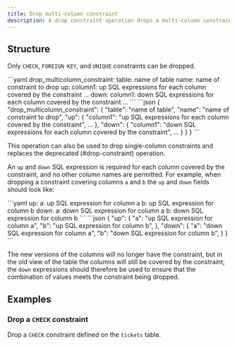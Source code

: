 ```yaml
---
title: Drop multi-column constraint
description: A drop constraint operation drops a multi-column constraint from an existing table.
---
```


## Structure

Only `CHECK`, `FOREIGN KEY`, and `UNIQUE` constraints can be dropped.

<YamlJsonTabs>
```yaml
drop_multicolumn_constraint:
  table: name of table
  name: name of constraint to drop
  up:
    column1: up SQL expressions for each column covered by the constraint
    ...
  down:
    column1: down SQL expressions for each column covered by the constraint
    ...
```
```json
{
  "drop_multicolumn_constraint": {
    "table": "name of table",
    "name": "name of constraint to drop",
    "up": {
      "column1": "up SQL expressions for each column covered by the constraint",
      ...
    },
    "down": {
      "column1": "down SQL expressions for each column covered by the constraint",
      ...
    }
  }
}
```
</YamlJsonTabs>

This operation can also be used to drop single-column constraints and replaces the deprecated (#drop-constraint) operation.

An `up` and `down` SQL expression is required for each column covered by the constraint, and no other column names are permitted. For example, when dropping a constraint covering columns `a` and `b` the `up` and `down` fields should look like:

<YamlJsonTabs>
```yaml
up:
  a: up SQL expression for column a
  b: up SQL expression for column b
down:
  a: down SQL expression for column a
  b: down SQL expression for column b
```
```json
{
  "up": {
    "a": "up SQL expression for column a",
    "b": "up SQL expression for column b",
  },
  "down": {
    "a": "down SQL expression for column a",
    "b": "down SQL expression for column b",
  }
}
```
</YamlJsonTabs>

The new versions of the columns will no longer have the constraint, but in the old view of the table the columns will still be covered by the constraint; the `down` expressions should therefore be used to ensure that the combination of values meets the constraint being dropped.

## Examples

### Drop a `CHECK` constraint

Drop a `CHECK` constraint defined on the `tickets` table.

<ExampleSnippet example="48_drop_tickets_check.yaml" languange="yaml" />
